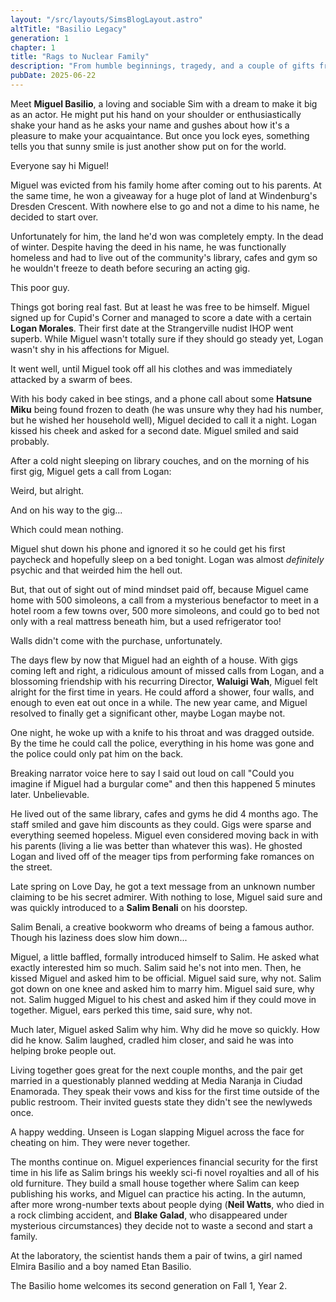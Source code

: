```yaml
---
layout: "/src/layouts/SimsBlogLayout.astro"
altTitle: "Basilio Legacy"
generation: 1
chapter: 1
title: "Rags to Nuclear Family"
description: "From humble beginnings, tragedy, and a couple of gifts from fate, Miguel Basilio starts his new life in Windenburg."
pubDate: 2025-06-22
---
```


Meet **Miguel Basilio**, a loving and sociable Sim with a dream to make it big as an actor. He might put his hand on your shoulder or enthusiastically shake your hand as he asks your name and gushes about how it's a pleasure to make your acquaintance. But once you lock eyes, something tells you that sunny smile is just another show put on for the world.

<BlogImage imgSrc="../../../images/shrines/sims/basiliox1-miguelprofile.png" imgAlt="A Sims 4 screenshot, Miguel Basilio in the CAS screen. he has cool, light tapue skin, wavy brown hair swept into fringe covering the stage-right side of his face, a neatly trimmed goatee, and wears brown, comfy looking clothes. Interestingly, his monolid eyes are purple.">
Everyone say hi Miguel!
</BlogImage>

Miguel was evicted from his family home after coming out to his parents. At the same time, he won a giveaway for a huge plot of land at Windenburg's Dresden Crescent. With nowhere else to go and not a dime to his name, he decided to start over.

Unfortunately for him, the land he'd won was completely empty. In the dead of winter. Despite having the deed in his name, he was functionally homeless and had to live out of the community's library, cafes and gym so he wouldn't freeze to death before securing an acting gig.

<BlogImage imgSrc="../../../images/shrines/sims/basiliox1-raccoonman.png" imgAlt="A Sims 4 screenshot, Miguel Basilio rummaging through a trash can in the middle of winter">
This poor guy.
</BlogImage>

Things got boring real fast. But at least he was free to be himself. Miguel signed up for Cupid's Corner and managed to score a date with a certain **Logan Morales**. Their first date at the Strangerville nudist IHOP went superb. While Miguel wasn't totally sure if they should go steady yet, Logan wasn't shy in his affections for Miguel.

<BlogImage imgSrc="../../../images/shrines/sims/basiliox1-ihopdate.png" imgAlt="A Sims 4 screenshot, taken in a restuarant where Miguel Basilio is naked, Logan is looking at him while speaking, and there's a popup in the corner about a swarm of bees descending upon Miguel.">
It went well, until Miguel took off all his clothes and was immediately attacked by a swarm of bees.
</BlogImage>

With his body caked in bee stings, and a phone call about some **Hatsune Miku** being found frozen to death (he was unsure why they had his number, but he wished her household well), Miguel decided to call it a night. Logan kissed his cheek and asked for a second date. Miguel smiled and said probably.

After a cold night sleeping on library couches, and on the morning of his first gig, Miguel gets a call from Logan:

<BlogImage imgSrc="../../../images/shrines/sims/basiliox1-deathomen.png" imgAlt="A Sims 4 screenshot, a UI of a call between Miguel and Logan, saying 'I had a dream about you last night. You were being followed by Grim! He kept looking down at his Slablet, and then looking at you...at least I think he was looking at you. I don't think he actually had a face. Whatever. That doesn't matter, what matters is that I think I might be psychic, so this is serious. You're in danger, my friend!'">
Weird, but alright.
</BlogImage>

And on his way to the gig...

<BlogImage imgSrc="../../../images/shrines/sims/basiliox1-heygrim.png" imgAlt="A Sims 4 screenshot, a UI of the Grim Reaper calling.">
Which could mean nothing.
</BlogImage>

Miguel shut down his phone and ignored it so he could get his first paycheck and hopefully sleep on a bed tonight. Logan was almost *definitely* psychic and that weirded him the hell out.

But, that out of sight out of mind mindset paid off, because Miguel came home with 500 simoleons, a call from a mysterious benefactor to meet in a hotel room a few towns over, 500 more simoleons, and could go to bed not only with a real mattress beneath him, but a used refrigerator too!

<BlogImage imgSrc="../../../images/shrines/sims/basiliox1-amimir.png" imgAlt="A Sims 4 screenshot, Miguel sleeping in a patchwork bed with the rustiest fridge ever next to him.">
Walls didn't come with the purchase, unfortunately.
</BlogImage>

The days flew by now that Miguel had an eighth of a house. With gigs coming left and right, a ridiculous amount of missed calls from Logan, and a blossoming friendship with his recurring Director, **Waluigi Wah**, Miguel felt alright for the first time in years. He could afford a shower, four walls, and enough to even eat out once in a while. The new year came, and Miguel resolved to finally get a significant other, maybe Logan maybe not.

One night, he woke up with a knife to his throat and was dragged outside. By the time he could call the police, everything in his home was gone and the police could only pat him on the back.

<BlogImage imgSrc="../../../images/shrines/sims/basiliox1-burgled.png" imgAlt="A Sims 4 screenshot, Miguel crying outside of his empty cube home.">
Breaking narrator voice here to say I said out loud on call "Could you imagine if Miguel had a burgular come" and then this happened 5 minutes later. Unbelievable.
</BlogImage>

He lived out of the same library, cafes and gyms he did 4 months ago. The staff smiled and gave him discounts as they could. Gigs were sparse and everything seemed hopeless. Miguel even considered moving back in with his parents (living a lie was better than whatever this was). He ghosted Logan and lived off of the meager tips from performing fake romances on the street.

Late spring on Love Day, he got a text message from an unknown number claiming to be his secret admirer. With nothing to lose, Miguel said sure and was quickly introduced to a **Salim Benali** on his doorstep.

<BlogImage imgSrc="../../../images/shrines/sims/basiliox1-salimprofile.png" imgAlt="A Sims 4 screenshot, the CAS screen for Salim Benali, who wears dark clothing, has dark brown hair in a low, messy bun, a trimmed full beard, kind brown eyes and mid-light russet skin.">
Salim Benali, a creative bookworm who dreams of being a famous author. Though his laziness does slow him down...
</BlogImage>

Miguel, a little baffled, formally introduced himself to Salim. He asked what exactly interested him so much. Salim said he's not into men. Then, he kissed Miguel and asked him to be official. Miguel said sure, why not. Salim got down on one knee and asked him to marry him. Miguel said sure, why not. Salim hugged Miguel to his chest and asked him if they could move in together. Miguel, ears perked this time, said sure, why not.

<BlogImage imgSrc="../../../images/shrines/sims/basiliox1-marriageiguess.png" imgAlt="A Sims 4 screenshot, Salim down on one knee proposing to Miguel. Miguel, stinky, holds the ring in his hand and smiles.">
Much later, Miguel asked Salim why him. Why did he move so quickly. How did he know. Salim laughed, cradled him closer, and said he was into helping broke people out.
</BlogImage>

Living together goes great for the next couple months, and the pair get married in a questionably planned wedding at Media Naranja in Ciudad Enamorada. They speak their vows and kiss for the first time outside of the public restroom. Their invited guests state they didn't see the newlyweds once.

<BlogImage imgSrc="../../../images/shrines/sims/basiliox1-bathroomwedding.png" imgAlt="A Sims 4 screenshot, Miguel dipping Salim down outside of a public restroom, both in their wedding suits, and kissing him.">
A happy wedding. Unseen is Logan slapping Miguel across the face for cheating on him. They were never together.
</BlogImage>

The months continue on. Miguel experiences financial security for the first time in his life as Salim brings his weekly sci-fi novel royalties and all of his old furniture. They build a small house together where Salim can keep publishing his works, and Miguel can practice his acting. In the autumn, after more wrong-number texts about people dying (**Neil Watts**, who died in a rock climbing accident, and **Blake Galad**, who disappeared under mysterious circumstances) they decide not to waste a second and start a family.

At the laboratory, the scientist hands them a pair of twins, a girl named Elmira Basilio and a boy named Etan Basilio.

<BlogImage imgSrc="../../../images/shrines/sims/basiliox1-home.png" imgAlt="A Sims 4 screenshot, an indoor view of a decently sized 2 bedroom 1 bathroom home.">
The Basilio home welcomes its second generation on Fall 1, Year 2.
</BlogImage>
